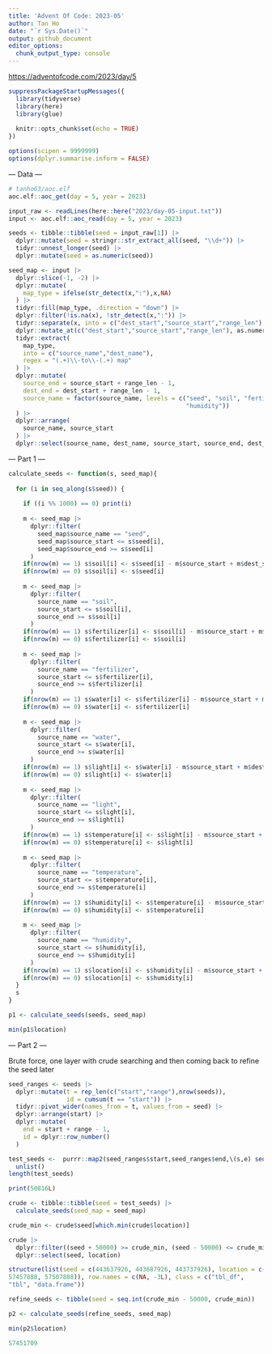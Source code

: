 ```yaml
---
title: 'Advent Of Code: 2023-05'
author: Tan Ho
date: "`r Sys.Date()`"
output: github_document
editor_options: 
  chunk_output_type: console
---
```


<https://adventofcode.com/2023/day/5>

```r
suppressPackageStartupMessages({
  library(tidyverse)
  library(here)
  library(glue)
  
  knitr::opts_chunk$set(echo = TRUE)
})

options(scipen = 9999999)
options(dplyr.summarise.inform = FALSE)
```

--- Data ---

```r
# tanho63/aoc.elf
aoc.elf::aoc_get(day = 5, year = 2023)
```

```r
input_raw <- readLines(here::here("2023/day-05-input.txt"))
input <- aoc.elf::aoc_read(day = 5, year = 2023)

seeds <- tibble::tibble(seed = input_raw[1]) |> 
  dplyr::mutate(seed = stringr::str_extract_all(seed, "\\d+")) |> 
  tidyr::unnest_longer(seed) |> 
  dplyr::mutate(seed = as.numeric(seed))

seed_map <- input |> 
  dplyr::slice(-1, -2) |> 
  dplyr::mutate(
    map_type = ifelse(str_detect(x,":"),x,NA)
  ) |> 
  tidyr::fill(map_type, .direction = "down") |> 
  dplyr::filter(!is.na(x), !str_detect(x,":")) |> 
  tidyr::separate(x, into = c("dest_start","source_start","range_len"), sep = " ") |> 
  dplyr::mutate_at(c("dest_start","source_start","range_len"), as.numeric) |> 
  tidyr::extract(
    map_type, 
    into = c("source_name","dest_name"), 
    regex = "(.+)\\-to\\-(.+) map"
  ) |> 
  dplyr::mutate(
    source_end = source_start + range_len - 1,
    dest_end = dest_start + range_len - 1,
    source_name = factor(source_name, levels = c("seed", "soil", "fertilizer", "water", "light", "temperature", 
                                                 "humidity"))
  ) |> 
  dplyr::arrange(
    source_name, source_start
  ) |> 
  dplyr::select(source_name, dest_name, source_start, source_end, dest_start, dest_end, range_len)

```

--- Part 1 ---

```r
calculate_seeds <- function(s, seed_map){
  
  for (i in seq_along(s$seed)) {
    
    if ((i %% 1000) == 0) print(i)
    
    m <- seed_map |> 
      dplyr::filter(
        seed_map$source_name == "seed",
        seed_map$source_start <= s$seed[i],
        seed_map$source_end >= s$seed[i]
      )
    if(nrow(m) == 1) s$soil[i] <- s$seed[i] - m$source_start + m$dest_start
    if(nrow(m) == 0) s$soil[i] <- s$seed[i]
    
    m <- seed_map |> 
      dplyr::filter(
        source_name == "soil", 
        source_start <= s$soil[i], 
        source_end >= s$soil[i]
      )
    if(nrow(m) == 1) s$fertilizer[i] <- s$soil[i] - m$source_start + m$dest_start
    if(nrow(m) == 0) s$fertilizer[i] <- s$soil[i]
    
    m <- seed_map |> 
      dplyr::filter(
        source_name == "fertilizer", 
        source_start <= s$fertilizer[i], 
        source_end >= s$fertilizer[i]
      )
    if(nrow(m) == 1) s$water[i] <- s$fertilizer[i] - m$source_start + m$dest_start
    if(nrow(m) == 0) s$water[i] <- s$fertilizer[i]
    
    m <- seed_map |> 
      dplyr::filter(
        source_name == "water", 
        source_start <= s$water[i], 
        source_end >= s$water[i]
      )
    if(nrow(m) == 1) s$light[i] <- s$water[i] - m$source_start + m$dest_start
    if(nrow(m) == 0) s$light[i] <- s$water[i]
    
    m <- seed_map |> 
      dplyr::filter(
        source_name == "light", 
        source_start <= s$light[i], 
        source_end >= s$light[i]
      )
    if(nrow(m) == 1) s$temperature[i] <- s$light[i] - m$source_start + m$dest_start
    if(nrow(m) == 0) s$temperature[i] <- s$light[i]
    
    m <- seed_map |> 
      dplyr::filter(
        source_name == "temperature", 
        source_start <= s$temperature[i], 
        source_end >= s$temperature[i]
      )
    if(nrow(m) == 1) s$humidity[i] <- s$temperature[i] - m$source_start + m$dest_start
    if(nrow(m) == 0) s$humidity[i] <- s$temperature[i]
    
    m <- seed_map |> 
      dplyr::filter(
        source_name == "humidity", 
        source_start <= s$humidity[i], 
        source_end >= s$humidity[i]
      )
    if(nrow(m) == 1) s$location[i] <- s$humidity[i] - m$source_start + m$dest_start
    if(nrow(m) == 0) s$location[i] <- s$humidity[i]
  }
  s
}
```

```r
p1 <- calculate_seeds(seeds, seed_map)

min(p1$location)
```

--- Part 2 ---

Brute force, one layer with crude searching and then coming back to refine the seed later

```r
seed_ranges <- seeds |> 
  dplyr::mutate(t = rep_len(c("start","range"),nrow(seeds)),
                id = cumsum(t == "start")) |> 
  tidyr::pivot_wider(names_from = t, values_from = seed) |> 
  dplyr::arrange(start) |> 
  dplyr::mutate(
    end = start + range - 1,
    id = dplyr::row_number()
  )

test_seeds <-  purrr::map2(seed_ranges$start,seed_ranges$end,\(s,e) seq.int(s,e,by = 50000)) |> 
  unlist()
length(test_seeds)
```
```r
print(50816L)
```
```r
crude <- tibble::tibble(seed = test_seeds) |> 
  calculate_seeds(seed_map = seed_map)

crude_min <- crude$seed[which.min(crude$location)]

crude |> 
  dplyr::filter((seed + 50000) >= crude_min, (seed - 50000) <= crude_min) |> 
  dplyr::select(seed, location)
```
```r
structure(list(seed = c(443637926, 443687926, 443737926), location = c(776625416, 
57457888, 57507888)), row.names = c(NA, -3L), class = c("tbl_df", 
"tbl", "data.frame"))
```
```r
refine_seeds <- tibble(seed = seq.int(crude_min - 50000, crude_min))

p2 <- calculate_seeds(refine_seeds, seed_map)

min(p2$location)
```
```r
57451709
```
